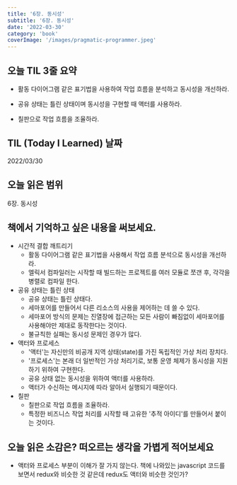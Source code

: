 ```yaml
---
title: '6장. 동시성'
subtitle: '6장. 동시성'
date: '2022-03-30'
category: 'book'
coverImage: '/images/pragmatic-programmer.jpeg'
---
```


## 오늘 TIL 3줄 요약

- 활동 다이어그램 같은 표기법을 사용하여 작업 흐름을 분석하고 동시성을 개선하라.

- 공유 상태는 틀린 상태이며 동시성을 구현할 때 액터를 사용하라.

- 칠판으로 작업 흐름을 조율하라.

## TIL (Today I Learned) 날짜

2022/03/30

## 오늘 읽은 범위

6장. 동시성

## 책에서 기억하고 싶은 내용을 써보세요.

- 시간적 결합 깨트리기
  - 활동 다이어그램 같은 표기법을 사용해서 작업 흐름 분석으로 동시성을 개선하라.
  - 엘릭서 컴파일러는 시작할 때 빌드하는 프로젝트를 여러 모듈로 쪼갠 후, 각각을 병렬로 컴파일 한다.
- 공유 상태는 틀린 상태
  - 공유 상태는 틀린 상태다.
  - 세마포어를 만들어서 다른 리소스의 사용을 제어하는 데 쓸 수 있다.
  - 세마포어 방식의 문제는 진열장에 접근하는 모든 사람이 빠짐없이 세마포어를 사용해야만 제대로 동작한다는 것이다.
  - 불규칙한 실패는 동시성 문제인 경우가 많다.
- 액터와 프로세스
  - '액터'는 자신만의 비공개 지역 상태(state)를 가진 독립적인 가상 처리 장치다.
  - '프로세스'는 본래 더 일반적인 가상 처리기로, 보통 운영 체제가 동시성을 지원하기 위하여 구현한다.
  - 공유 상태 없는 동시성을 위하여 액터를 사용하라.
  - 액터가 수신하는 메시지에 따라 알아서 실행되기 때문이다.
- 칠판
  - 칠판으로 작업 흐름을 조율하라.
  - 특정한 비즈니스 작업 처리를 시작할 때 고유한 '추적 아이디'를 만들어서 붙이는 것이다.

## 오늘 읽은 소감은? 떠오르는 생각을 가볍게 적어보세요

- 액터와 프로세스 부분이 이해가 잘 가지 않는다. 책에 나와있는 javascript 코드를 보면서 redux와 비슷한 것 같은데 redux도 액터와 비슷한 것인가?
